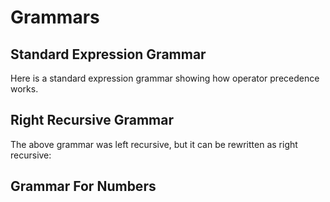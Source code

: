 

# Grammars

## Standard Expression Grammar

Here is a standard expression grammar showing how operator
precedence works.

<GrammarPlayground initialGrammar={expressions} initialContent="3+4" />

## Right Recursive Grammar

The above grammar was left recursive, but it can be rewritten
as right recursive:

<GrammarPlayground initialGrammar={expressionLL1} initialContent="3+4" />

## Grammar For Numbers

<GrammarPlayground initialGrammar={numbers} initialContent="101001" />

<GrammarsPage />
